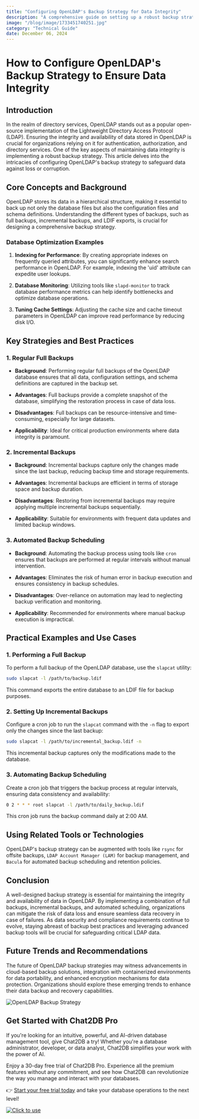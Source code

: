 ```yaml
---
title: "Configuring OpenLDAP's Backup Strategy for Data Integrity"
description: "A comprehensive guide on setting up a robust backup strategy for OpenLDAP to ensure data integrity and availability."
image: "/blog/image/1733451740251.jpg"
category: "Technical Guide"
date: December 06, 2024
---
```


# How to Configure OpenLDAP's Backup Strategy to Ensure Data Integrity

## Introduction

In the realm of directory services, OpenLDAP stands out as a popular open-source implementation of the Lightweight Directory Access Protocol (LDAP). Ensuring the integrity and availability of data stored in OpenLDAP is crucial for organizations relying on it for authentication, authorization, and directory services. One of the key aspects of maintaining data integrity is implementing a robust backup strategy. This article delves into the intricacies of configuring OpenLDAP's backup strategy to safeguard data against loss or corruption.

## Core Concepts and Background

OpenLDAP stores its data in a hierarchical structure, making it essential to back up not only the database files but also the configuration files and schema definitions. Understanding the different types of backups, such as full backups, incremental backups, and LDIF exports, is crucial for designing a comprehensive backup strategy.

### Database Optimization Examples

1. **Indexing for Performance**: By creating appropriate indexes on frequently queried attributes, you can significantly enhance search performance in OpenLDAP. For example, indexing the 'uid' attribute can expedite user lookups.

2. **Database Monitoring**: Utilizing tools like `slapd-monitor` to track database performance metrics can help identify bottlenecks and optimize database operations.

3. **Tuning Cache Settings**: Adjusting the cache size and cache timeout parameters in OpenLDAP can improve read performance by reducing disk I/O.

## Key Strategies and Best Practices

### 1. Regular Full Backups

- **Background**: Performing regular full backups of the OpenLDAP database ensures that all data, configuration settings, and schema definitions are captured in the backup set.

- **Advantages**: Full backups provide a complete snapshot of the database, simplifying the restoration process in case of data loss.

- **Disadvantages**: Full backups can be resource-intensive and time-consuming, especially for large datasets.

- **Applicability**: Ideal for critical production environments where data integrity is paramount.

### 2. Incremental Backups

- **Background**: Incremental backups capture only the changes made since the last backup, reducing backup time and storage requirements.

- **Advantages**: Incremental backups are efficient in terms of storage space and backup duration.

- **Disadvantages**: Restoring from incremental backups may require applying multiple incremental backups sequentially.

- **Applicability**: Suitable for environments with frequent data updates and limited backup windows.

### 3. Automated Backup Scheduling

- **Background**: Automating the backup process using tools like `cron` ensures that backups are performed at regular intervals without manual intervention.

- **Advantages**: Eliminates the risk of human error in backup execution and ensures consistency in backup schedules.

- **Disadvantages**: Over-reliance on automation may lead to neglecting backup verification and monitoring.

- **Applicability**: Recommended for environments where manual backup execution is impractical.

## Practical Examples and Use Cases

### 1. Performing a Full Backup

To perform a full backup of the OpenLDAP database, use the `slapcat` utility:

```bash
sudo slapcat -l /path/to/backup.ldif
```

This command exports the entire database to an LDIF file for backup purposes.

### 2. Setting Up Incremental Backups

Configure a cron job to run the `slapcat` command with the `-n` flag to export only the changes since the last backup:

```bash
sudo slapcat -l /path/to/incremental_backup.ldif -n
```

This incremental backup captures only the modifications made to the database.

### 3. Automating Backup Scheduling

Create a cron job that triggers the backup process at regular intervals, ensuring data consistency and availability:

```bash
0 2 * * * root slapcat -l /path/to/daily_backup.ldif
```

This cron job runs the backup command daily at 2:00 AM.

## Using Related Tools or Technologies

OpenLDAP's backup strategy can be augmented with tools like `rsync` for offsite backups, `LDAP Account Manager (LAM)` for backup management, and `Bacula` for automated backup scheduling and retention policies.

## Conclusion

A well-designed backup strategy is essential for maintaining the integrity and availability of data in OpenLDAP. By implementing a combination of full backups, incremental backups, and automated scheduling, organizations can mitigate the risk of data loss and ensure seamless data recovery in case of failures. As data security and compliance requirements continue to evolve, staying abreast of backup best practices and leveraging advanced backup tools will be crucial for safeguarding critical LDAP data.

## Future Trends and Recommendations

The future of OpenLDAP backup strategies may witness advancements in cloud-based backup solutions, integration with containerized environments for data portability, and enhanced encryption mechanisms for data protection. Organizations should explore these emerging trends to enhance their data backup and recovery capabilities.

![OpenLDAP Backup Strategy](https://example.com/openldap_backup.png)

## Get Started with Chat2DB Pro

If you're looking for an intuitive, powerful, and AI-driven database management tool, give Chat2DB a try! Whether you're a database administrator, developer, or data analyst, Chat2DB simplifies your work with the power of AI.

Enjoy a 30-day free trial of Chat2DB Pro. Experience all the premium features without any commitment, and see how Chat2DB can revolutionize the way you manage and interact with your databases.

👉 [Start your free trial today](https://chat2db.ai/pricing) and take your database operations to the next level!


[![Click to use](/image/blog/bg/chat2db.jpg)](https://chat2db.ai)

